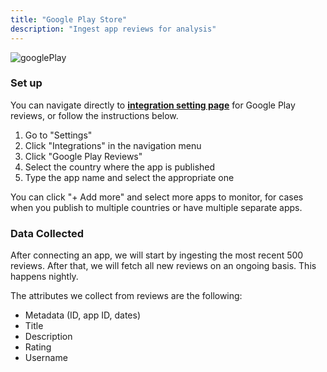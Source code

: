 ```yaml
---
title: "Google Play Store"
description: "Ingest app reviews for analysis"
---
```


![googlePlay](/images/googlePlay.png)

### Set up

You can navigate directly to **[integration setting page](https://app.monterey.ai/w/default/settings/integrations/google-play-reviews)** for Google Play reviews, or follow the instructions below.

1. Go to "Settings"
2. Click "Integrations" in the navigation menu
3. Click "Google Play Reviews"
4. Select the country where the app is published
5. Type the app name and select the appropriate one

You can click "+ Add more" and select more apps to monitor, for cases when you publish to multiple countries or have multiple separate apps.

### Data Collected

After connecting an app, we will start by ingesting the most recent 500 reviews. After that, we will fetch all new reviews on an ongoing basis. This happens nightly.

The attributes we collect from reviews are the following:
- Metadata (ID, app ID, dates)
- Title
- Description
- Rating
- Username

